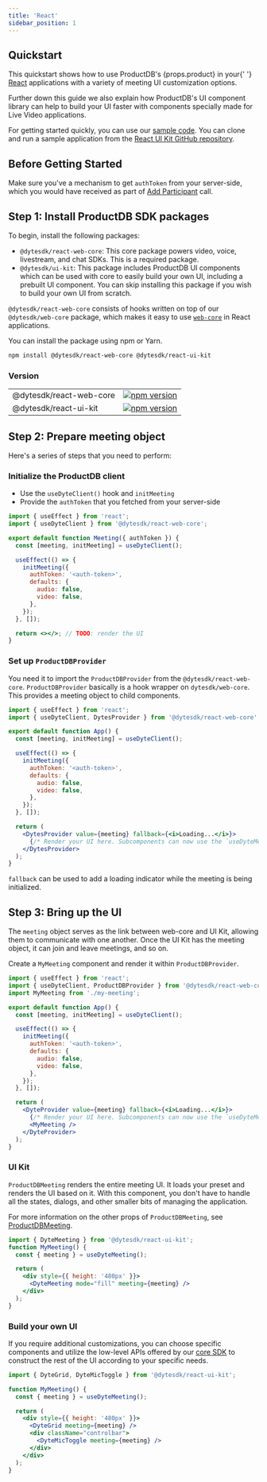 ```yaml
---
title: 'React'
sidebar_position: 1
---
```


## Quickstart

<span>
  This quickstart shows how to use ProductDB's {props.product} in your{' '}
  <a href="https://react.dev/">React</a> applications with a variety of meeting
  UI customization options.
</span>

Further down this guide we also explain how ProductDB's UI component library can help to build your UI faster with components specially made for Live Video applications.

For getting started quickly, you can use our
[sample code](https://github.com/productdb-io/react-samples). You can clone and run a
sample application from the
[React UI Kit GitHub repository](https://github.com/productdb-io/react-samples).

## Before Getting Started

Make sure you've a mechanism to get `authToken` from your server-side, which you would have received as part of [Add Participant](/guides/classification/build-live-video-app#step-2-add-participants) call.

## Step 1: Install ProductDB SDK packages

To begin, install the following packages:

- `@dytesdk/react-web-core`: This core package powers video, voice, livestream, and chat SDKs. This is a required package.
- `@dytesdk/ui-kit`: This package includes ProductDB UI components which can be used with core to easily build your own UI, including a prebuilt UI component. You can skip installing this package if you wish to build your own UI from scratch.

`@dytesdk/react-web-core` consists of hooks written on top of our `@dytesdk/web-core` package, which makes it easy to use [`web-core`](https://npmjs.com/package/@dytesdk/web-core) in React applications.

You can install the package using npm or Yarn.

```bash npm2yarn
npm install @dytesdk/react-web-core @dytesdk/react-ui-kit
```

### Version

|                         |                                                                                                                              |
| ----------------------- | ---------------------------------------------------------------------------------------------------------------------------- |
| @dytesdk/react-web-core | [![npm version](https://badge.fury.io/js/@dytesdk%2Freact-web-core.svg)](https://badge.fury.io/js/@dytesdk%2Freact-web-core) |
| @dytesdk/react-ui-kit   | [![npm version](https://badge.fury.io/js/@dytesdk%2Freact-ui-kit.svg)](https://badge.fury.io/js/@dytesdk%2Freact-ui-kit)     |

## Step 2: Prepare meeting object

Here's a series of steps that you need to perform:

### Initialize the ProductDB client

- Use the `useDyteClient()` hook and `initMeeting`
- Provide the `authToken` that you fetched from your server-side

```jsx
import { useEffect } from 'react';
import { useDyteClient } from '@dytesdk/react-web-core';

export default function Meeting({ authToken }) {
  const [meeting, initMeeting] = useDyteClient();

  useEffect(() => {
    initMeeting({
      authToken: '<auth-token>',
      defaults: {
        audio: false,
        video: false,
      },
    });
  }, []);

  return <></>; // TODO: render the UI
}
```

### Set up `ProductDBProvider`

You need it to import the `ProductDBProvider` from the `@dytesdk/react-web-core`. `ProductDBProvider` basically is a hook wrapper on `dytesdk/web-core`. This provides a meeting object to child components.

```jsx {2,17-21}
import { useEffect } from 'react';
import { useDyteClient, DytesProvider } from '@dytesdk/react-web-core';

export default function App() {
  const [meeting, initMeeting] = useDyteClient();

  useEffect(() => {
    initMeeting({
      authToken: '<auth-token>',
      defaults: {
        audio: false,
        video: false,
      },
    });
  }, []);

  return (
    <DytesProvider value={meeting} fallback={<i>Loading...</i>}>
      {/* Render your UI here. Subcomponents can now use the `useDyteMeeting` and `useDyteSelector` hooks */}
    </DytesProvider>
  );
}
```

`fallback` can be used to add a loading indicator while the meeting is being initialized.

## Step 3: Bring up the UI

The `meeting` object serves as the link between web-core and UI Kit, allowing
them to communicate with one another. Once the UI Kit has the meeting object,
it can join and leave meetings, and so on.

Create a `MyMeeting` component and render it within `ProductDBProvider`.

```jsx {3,21}
import { useEffect } from 'react';
import { useDyteClient, ProductDBProvider } from '@dytesdk/react-web-core';
import MyMeeting from './my-meeting';

export default function App() {
  const [meeting, initMeeting] = useDyteClient();

  useEffect(() => {
    initMeeting({
      authToken: '<auth-token>',
      defaults: {
        audio: false,
        video: false,
      },
    });
  }, []);

  return (
    <DyteProvider value={meeting} fallback={<i>Loading...</i>}>
      {/* Render your UI here. Subcomponents can now use the `useDyteMeeting` and `useDyteSelector` hooks */}
      <MyMeeting />
    </DyteProvider>
  );
}
```

### UI Kit

`ProductDBMeeting` renders the entire meeting UI. It loads your preset and renders
the UI based on it. With this component, you don't have to handle all the
states, dialogs, and other smaller bits of managing the application.

For more information on the other props of `ProductDBMeeting`, see [ProductDBMeeting](/react-ui-kit/components/productdb-meeting).

```jsx
import { DyteMeeting } from '@dytesdk/react-ui-kit';
function MyMeeting() {
  const { meeting } = useDyteMeeting();

  return (
    <div style={{ height: '480px' }}>
      <DyteMeeting mode="fill" meeting={meeting} />
    </div>
  );
}
```

### Build your own UI

If you require additional customizations, you can choose specific components and utilize the low-level APIs offered by our [core SDK](/web-core/) to construct the rest of the UI according to your specific needs.

```jsx
import { DyteGrid, DyteMicToggle } from '@dytesdk/react-ui-kit';

function MyMeeting() {
  const { meeting } = useDyteMeeting();

  return (
    <div style={{ height: '480px' }}>
      <DyteGrid meeting={meeting} />
      <div className="controlbar">
        <DyteMicToggle meeting={meeting} />
      </div>
    </div>
  );
}
```
